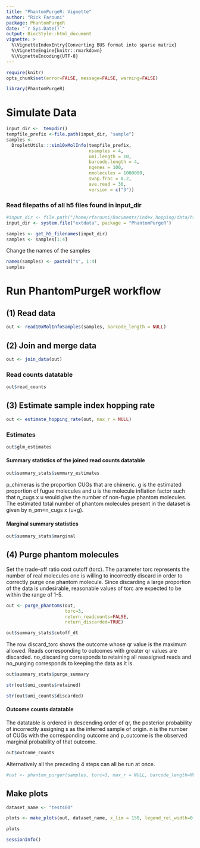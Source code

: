 ```yaml
---
title: "PhantomPurgeR: Vignette"
author: "Rick Farouni"
package: PhantomPurgeR
date: "`r Sys.Date()`"
output: BiocStyle::html_document
vignette: >
  %\VignetteIndexEntry{Converting BUS format into sparse matrix}
  %\VignetteEngine{knitr::rmarkdown}
  %\VignetteEncoding{UTF-8}
---
```



```r
require(knitr)
opts_chunk$set(error=FALSE, message=FALSE, warning=FALSE)
```
```r
library(PhantomPurgeR)
```


# Simulate Data 
```r
input_dir <-  tempdir()
tempfile_prefix <-file.path(input_dir, "sample")
samples <-
  DropletUtils:::sim10xMolInfo(tempfile_prefix, 
                               nsamples = 4, 
                               umi.length = 10,
                               barcode.length = 4,
                               ngenes = 100,
                               nmolecules = 1000000,
                               swap.frac = 0.2,
                               ave.read = 30, 
                               version = c("3"))
```


### Read filepaths of all h5 files found in input_dir



```r
#input_dir <- file.path("/home/rfarouni/Documents/index_hopping/data/hiseq4000/input")
input_dir <- system.file("extdata", package = "PhantomPurgeR")
```


```r
samples <- get_h5_filenames(input_dir)
samples <- samples[1:4]
```

Change the names of the samples

```r
names(samples) <- paste0("s", 1:4)
samples
```

# Run PhantomPurgeR workflow

## (1) Read data

```r
out <- read10xMolInfoSamples(samples, barcode_length = NULL)
```

##  (2) Join and merge data

```r
out <- join_data(out)
```

### Read counts datatable

```r
out$read_counts
```



## (3) Estimate sample index hopping rate

```r
out <- estimate_hopping_rate(out, max_r = NULL)
```

### Estimates

```r
out$glm_estimates
```



#### Summary statistics of the joined read counts datatable

```r
out$summary_stats$summary_estimates
```

p_chimeras is the proportion CUGs that are chimeric. g is the estimated proportion of fugue molecules and u is the molecule inflation factor such that n_cugs x u would give the number of non-fugue phantom molecules. The estimated total number of phantom molecules present in the dataset is given by n_pm=n_cugs x (u+g).


#### Marginal summary statistics

```r
out$summary_stats$marginal
```

## (4) Purge phantom molecules

Set the trade-off ratio cost cutoff (torc). The parameter torc represents the number of real molecules one is willing to incorrectly discard in order to correctly purge one phantom molecule. Since discarding a large proportion of the data is undesirable, reasonable values of torc are expected to be within the range of 1-5.

```r
out <- purge_phantoms(out,
                      torc=3,
                      return_readcounts=FALSE,
                      return_discarded=TRUE)
```



```r
out$summary_stats$cutoff_dt
```

The row discard_torc shows the outcome whose qr value is the maximum allowed. Reads corresponding to outcomes with greater qr values are discarded. no_discarding corresponds to retaining all reassigned reads and no_purging corresponds to keeping the data as it is.

```r
out$summary_stats$purge_summary
```


```r
str(out$umi_counts$retained)
```

```r
str(out$umi_counts$discarded)
```



#### Outcome counts datatable

The datatable is ordered in descending order of qr, the posterior probability of incorrectly assigning s as the inferred sample of origin. n is the number of CUGs with the corresponding outcome and p_outcome is the observed marginal probability of that outcome.

```r
out$outcome_counts
```


Alternatively all the preceding 4 steps can all be run at once.

```r
#out <- phantom_purger(samples, torc=3, max_r = NULL, barcode_length=NULL, return_readcounts=FALSE, return_discarded=TRUE)
```


## Make plots

```r
dataset_name <- "test400"
```
```r
plots <- make_plots(out, dataset_name, x_lim = 150, legend_rel_width=0.2)
```


```r
plots 
```

```r
sessionInfo()
```


